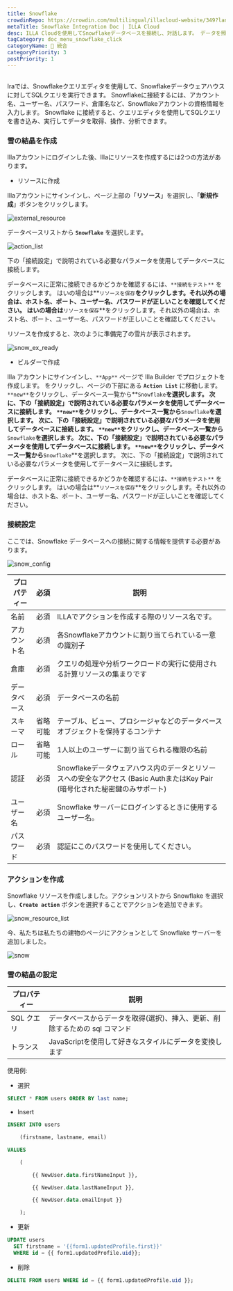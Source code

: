 ```yaml
---
title: Snowflake
crowdinRepo: https://crowdin.com/multilingual/illacloud-website/349?languages=ja&filter=basic&value=0
metaTitle: Snowflake Integration Doc | ILLA Cloud
desc: ILLA Cloudを使用してSnowflakeデータベースを接続し、対話します。 データを照会、操作、および視覚化できるアプリを作成します。 データワークフローの自動化と最適化。
tagCategory: doc_menu_snowflake_click
categoryName: 🔨 統合
categoryPriority: 3
postPriority: 1
---
```


## <h2 hidden>Snowflakeとは?</h2>

Iraでは、Snowflakeクエリエディタを使用して、Snowflakeデータウェアハウスに対してSQLクエリを実行できます。 Snowflakeに接続するには、アカウント名、ユーザー名、パスワード、倉庫名など、Snowflakeアカウントの資格情報を入力します。 Snowflake に接続すると、クエリエディタを使用してSQLクエリを書き込み、実行してデータを取得、操作、分析できます。

### 雪の結晶を作成

Illaアカウントにログインした後、Illaにリソースを作成するには2つの方法があります。

-   リソースに作成

Illaアカウントにサインインし、ページ上部の「**リソース**」を選択し、「**新規作成**」ボタンをクリックします。

![external_resource](https://cdn.illacloud.com/official-website/img/docs/external_resource.png)

データベースリストから **`Snowflake`** を選択します。

![action_list](https://cdn.illacloud.com/official-website/img/docs/action_list.png)

下の「接続設定」で説明されている必要なパラメータを使用してデータベースに接続します。

データベースに正常に接続できるかどうかを確認するには、`**接続をテスト**` をクリックします。 はいの場合は**`リソースを保存`**をクリックします。それ以外の場合は、ホスト名、ポート、ユーザー名、パスワードが正しいことを確認してください。 はいの場合は**`リソースを保存`**をクリックします。それ以外の場合は、ホスト名、ポート、ユーザー名、パスワードが正しいことを確認してください。

リソースを作成すると、次のように準備完了の雪片が表示されます。

![snow_ex_ready](https://cdn.illacloud.com/official-website/img/docs/snow_ex_Ready.png)

-   ビルダーで作成

Illa アカウントにサインインし、`**App**` ページで Illa Builder でプロジェクトを作成します。 をクリックし、ページの下部にある **`Action List`** に移動します。 `**new**`をクリックし、データベース一覧から**`Snowflake`**を選択します。 次に、下の「接続設定」で説明されている必要なパラメータを使用してデータベースに接続します。 `**new**`をクリックし、データベース一覧から**`Snowflake`**を選択します。 次に、下の「接続設定」で説明されている必要なパラメータを使用してデータベースに接続します。 `**new**`をクリックし、データベース一覧から**`Snowflake`**を選択します。 次に、下の「接続設定」で説明されている必要なパラメータを使用してデータベースに接続します。 `**new**`をクリックし、データベース一覧から**`Snowflake`**を選択します。 次に、下の「接続設定」で説明されている必要なパラメータを使用してデータベースに接続します。

データベースに正常に接続できるかどうかを確認するには、`**接続をテスト**` をクリックします。 はいの場合は**`リソースを保存`**をクリックします。それ以外の場合は、ホスト名、ポート、ユーザー名、パスワードが正しいことを確認してください。

### 接続設定

ここでは、Snowflake データベースへの接続に関する情報を提供する必要があります。

![snow_config](https://cdn.illacloud.com/official-website/img/docs/snow_config.png)

| プロパティー        | 必須   | 説明                                                                                                                                   |
| ------------- | ---- | ------------------------------------------------------------------------------------------------------------------------------------ |
| 名前            | 必須   | ILLAでアクションを作成する際のリソース名です。                                                                                                            |
| アカウント名        | 必須   | 各Snowflakeアカウントに割り当てられている一意の識別子                                                                                                      |
| 倉庫            | 必須   | クエリの処理や分析ワークロードの実行に使用される計算リソースの集まりです                                                                                                 |
| データベース        | 必須   | データベースの名前                                                                                                                            |
| スキーマ          | 省略可能 | テーブル、ビュー、プロシージャなどのデータベースオブジェクトを保持するコンテナ                                                                                              |
| ロール           | 省略可能 | 1人以上のユーザーに割り当てられる権限の名前                                                                                                               |
| 認証            | 必須   | Snowflakeデータウェアハウス内のデータとリソースへの安全なアクセス (Basic AuthまたはKey Pair (暗号化された秘密鍵のみサポート)                                                       |
| ユーザー名         | 必須   | Snowflake サーバーにログインするときに使用するユーザー名。                                                                                                   |
| パスワード         | 必須   | 認証にこのパスワードを使用してください。                                                                                                                 |

### アクションを作成

Snowflake リソースを作成しました。アクションリストから Snowflake を選択し、**`Create action`** ボタンを選択することでアクションを追加できます。

![snow_resource_list](https://cdn.illacloud.com/official-website/img/docs/snow_resource_list.png)

今、私たちは私たちの建物のページにアクションとして Snowflake サーバーを追加しました。

![snow](https://cdn.illacloud.com/official-website/img/docs/snow.png)

### 雪の結晶の設定

| プロパティー    | 説明                                                               |
| --------- | ---------------------------------------------------------------- |
| SQL クエリ   | データベースからデータを取得(選択)、挿入、更新、削除するための sql コマンド                        |
| トランス      | JavaScriptを使用して好きなスタイルにデータを変換します                                 |

使用例:

-   選択

```sql
SELECT * FROM users ORDER BY last name;
```

-   Insert

```sql
INSERT INTO users

	(firstname, lastname, email)

VALUES

	(

		{{ NewUser.data.firstNameInput }},

		{{ NewUser.data.lastNameInput }},

		{{ NewUser.data.emailInput }}

	);
```

-   更新

```sql
UPDATE users
  SET firstname = '{{form1.updatedProfile.first}}'
  WHERE id = {{ form1.updatedProfile.uid}};
```

-   削除

```sql
DELETE FROM users WHERE id = {{ form1.updatedProfile.uid }};
```

